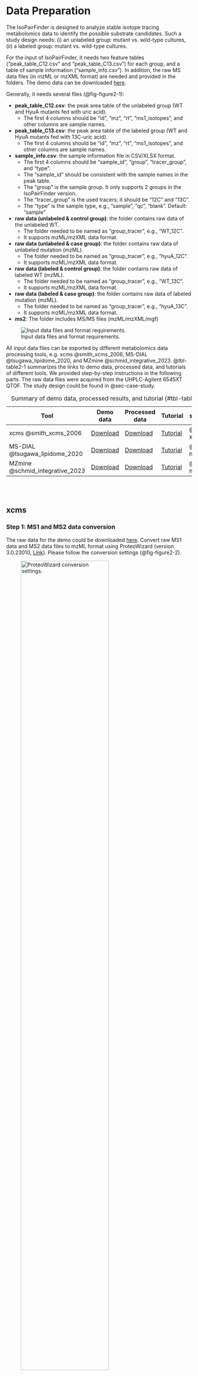 # Data Preparation {#sec-data-preparation}
The IsoPairFinder is designed to analyze stable isotope tracing metabolomics data to identify the possible substrate candidates. Such a study design needs: (i) an unlabeled group: mutant vs. wild-type cultures, (ii) a labeled group: mutant vs. wild-type cultures. 

For the input of IsoPairFinder, it needs two feature tables (“peak_table_C12.csv” and “peak_table_C13.csv”) for each group, and a table of sample information (“sample_info.csv”). In addition, the raw MS data files (in mzML or mzXML format) are needed and provided in the folders. The demo data can be downloaded [here](https://github.com/DoddLab/IsoPairFinder_demo_data).

Generally, it needs several files (@fig-figure2-1):

- **peak_table_C12.csv**: the peak area table of the unlabeled group (WT and HyuA mutants fed with uric acid). 
    - The first 4 columns should be “id”, “mz”, “rt”, “ms1_isotopes”, and other columns are sample names.
- **peak_table_C13.csv**: the peak area table of the labeled group (WT and HyuA mutants fed with 13C-uric acid). 
    - The first 4 columns should be “id”, “mz”, “rt”, “ms1_isotopes”, and other columns are sample names.
- **sample_info.csv**: the sample information file in CSV/XLSX format. 
    - The first 4 columns should be “sample_id”, “group”, “tracer_group”, and “type”. 
    - The “sample_id” should be consistent with the sample names in the peak table.
    - The “group” is the sample group. It only supports 2 groups in the IsoPairFinder version.
    - The “tracer_group” is the used tracers; it should be “12C” and “13C”.
    - The “type” is the sample type, e.g., “sample”, “qc”, “blank”. Default: “sample”
- **raw data (unlabeled & control group)**: the folder contains raw data of the unlabeled WT.
    - The folder needed to be named as “group_tracer”, e.g., “WT_12C”.
    - It supports mzML/mzXML data format.
- **raw data (unlabeled & case group)**: the folder contains raw data of unlabeled mutation (mzML).
    - The folder needed to be named as “group_tracer”, e.g., “hyuA_12C”.
    - It supports mzML/mzXML data format.
-  **raw data (labeled & control group)**: the folder contains raw data of labeled WT (mzML). 
    - The folder needed to be named as “group_tracer”, e.g., “WT_13C”.
    - It supports mzML/mzXML data format.
- **raw data (labeled & case group)**: the folder contains raw data of labeled mutation (mzML).
    - The folder needed to be named as “group_tracer”, e.g., “hyuA_13C”.
    - It supports mzML/mzXML data format.
- **ms2**: The folder includes MS/MS files (mzML/mzXML/mgf)

![Input data files and format requirements.](/images/figure2_1.png){.align-center #fig-figure2-1}

All input data files can be exported by different metabolomics data processing tools, e.g. xcms @smith_xcms_2006, MS-DIAL @tsugawa_lipidome_2020, and MZmine @schmid_integrative_2023. @tbl-table2-1 summarizes the links to demo data, processed data, and tutorials of different tools. 
We provided step-by-step instructions in the following parts. The raw data files were acquired from the UHPLC-Agilent 6545XT QTOF. The study design could be found in @sec-case-study. 


Table: Summary of demo data, processed results, and tutorial {#tbl-table2-1}

| Tool      | Demo data | Processed data | Tutorial | section |
|-----------|-----------|----------------|----------|----------| 
| xcms @smith_xcms_2006     | [Download](https://github.com/DoddLab/IsoPairFinder_DemoData_DiffTools/tree/main/00_raw_data) | [Download](https://github.com/DoddLab/IsoPairFinder_DemoData_DiffTools/tree/main/01_input_data_IsoPairFinder/xcms) | [Tutorial](https://www.bioconductor.org/packages/release/bioc/html/xcms.html) | @sec-xcms | 
| MS-DIAL @tsugawa_lipidome_2020  | [Download](https://github.com/DoddLab/IsoPairFinder_DemoData_DiffTools/tree/main/00_raw_data) | [Download](https://github.com/DoddLab/IsoPairFinder_DemoData_DiffTools/tree/main/01_input_data_IsoPairFinder/msdial) | [Tutorial](https://systemsomicslab.github.io/mtbinfo.github.io/MS-DIAL/tutorial.html) | @sec-msdial | 
| MZmine @schmid_integrative_2023   | [Download](https://github.com/DoddLab/IsoPairFinder_DemoData_DiffTools/tree/main/00_raw_data) | [Download](https://github.com/DoddLab/IsoPairFinder_DemoData_DiffTools/tree/main/01_input_data_IsoPairFinder/mzmine) | [Tutorial](https://mzmine.github.io/mzmine_documentation/index.html) | @sec-mzmine | 


<br><br>


## xcms {#sec-xcms}

### Step 1: MS1 and MS2 data conversion {#sec-xcms-conversion}
The raw data for the demo could be downloaded [here](https://github.com/DoddLab/IsoPairFinder_DemoData_DiffTools/tree/main/00_raw_data). Convert raw MS1 data and MS2 data files to mzML format using ProteoWizard (version 3.0.23010, [Link](https://proteowizard.sourceforge.io/)). Please follow the conversion settings (@fig-figure2-2).

![ProteoWizard conversion settings.](/images/figure2_2.png){width=75% .align-center #fig-figure2-2}

### Step 2. Peak picking using XCMS and isotope merging
The R package `xcms` (version 3.20.0) @smith_xcms_2006 for peak detection and alignment, and the R package `CAMERA` (version 1.54.0) @kuhl_camera_2012 were used for isotope annotation. **Note: The unlabeled group data and the labeled group data were processed separately.**

- **Unlabeled group data processing**. The mzML files are placed in two folders named “WT” and “hyuA_12C” according to their groups. These data were further processed with the following script.
- **Labeled group data processing**. The mzML files are placed in two folders named “WT” and “hyuA_12C” according to their groups. These data were further processed with the following script.

```r
# Load required packages
library(xcms)
library(CAMERA)
```

### Step 3. Feature table modification
The xcms exported feature table could be quickly modified using the IsoPairFinder functions `modify_xcms_table()`. The sample_info table (@fig-figure2-1) is needed to define the samples and groups. 

```r
# Load required packages
library(xcms)
library(CAMERA)
```

### Step 4. Organizing files 
Please move the modified feature tables, the sample information table, the MS2 data files, and the raw data files to the designated location (@fig-figure2-1).

<br><br>

## MS-DIAL {#sec-msdial}
### Step 1: MS1 and MS2 data conversion
The raw data for the demo could be downloaded [here](https://github.com/DoddLab/IsoPairFinder_DemoData_DiffTools/tree/main/00_raw_data). Convert raw MS1 data to ABF format using `Analysis Base File Converter` (version 1.3.8802, @fig-figure2-3). 

![ABF conversion settings.](/images/figure2_3.png){width=75% .align-center #fig-figure2-3}

Convert MS2 data files to mzML format using ProteoWizard (version 3.0.23010, [Link](https://proteowizard.sourceforge.io/)). The parameters could be found in @fig-figure2-2.


### Step 2. Peak picking using MS-DIAL
The `MS-DIAL` (ver.4.9.221218) was used here. Select the appropriate parameters according to the experimental design (parameters used in the demo data are shown in @fig-figure2-4). Export the feature table containing “Raw data matrix (Area)”. **Note: The unlabeled group data and the labeled group data were processed separately.**

![MS-DIAL peak picking settings.](/images/figure2_4.png){width=50% .align-center #fig-figure2-4}

### Step 3. Feature table modification
The MS-DIAL exported feature table could be quickly modified using the IsoPairFinder functions `modify_msdial_table()`. The sample_info table (@fig-figure2-1) is needed to define the samples and groups.

```r
# Load required packages
library(IsoPairFinder)
```

### Step 4. Organizing files
Please move the modified feature tables, the sample information table, the MS2 data files, and the raw data files to the designated location (@fig-figure2-1).


<br><br>

## MZmine {#sec-mzmine}
### Step 1: MS1 and MS2 data conversion
The raw data for the demo could be downloaded [here](https://github.com/DoddLab/IsoPairFinder_DemoData_DiffTools/tree/main/00_raw_data). Convert raw MS1 data and MS2 data files to mzML format using ProteoWizard (version 3.0.23010, [Link](https://proteowizard.sourceforge.io/); See @sec-xcms-conversion). 

### Step 2. Peak picking using MZmine
The `MZmine` (version 4.7.3) was used here. Import and load the default parameters (the “UHPLC-QTOF” was used here).  The modified parameters used in the demo data are shown in @fig-figure2-5. **Note: The unlabeled group data and the labeled group data were processed separately.**

![MZmine peak picking settings.](/images/figure2_5.png){width=75% .align-center #fig-figure2-5}


Export the feature table using MZmine:  
**Feature list methods → Export feature list → Export CSV legacy MZmine2** (see @fig-figure2-6).

![MZmine feature table export settings.](/images/figure2_6.png){width=75% .align-center #fig-figure2-6}

### Step 3. Feature table modification
The exported feature table can be quickly modified using the IsoPairFinder function `modify_mzmine_table()`. The sample_info table (@fig-figure2-1) is needed to define the samples and groups.

```r
# Load required packages
library(IsoPairFinder)
``` 

### Step 4. Organizing files
Please move the modified feature tables, the sample information table, the MS2 data files, and the raw data files to the designated location (@fig-figure2-1).
